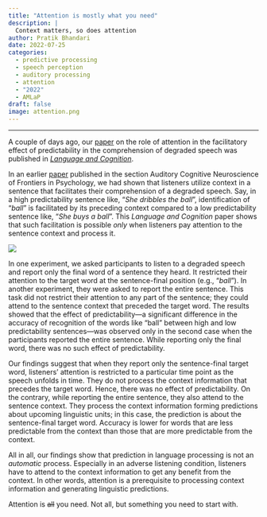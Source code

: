 ```yaml
---
title: "Attention is mostly what you need"
description: |
  Context matters, so does attention
author: Pratik Bhandari
date: 2022-07-25
categories:
  - predictive processing
  - speech perception
  - auditory processing
  - attention
  - "2022"
  - AMLaP
draft: false
image: attention.png
---
```



***

A couple of days ago, our [paper](https://mfr.osf.io/render?url=https%3A%2F%2Fosf.io%2Fdownload%2Ftdvhs%2F%3Fdirect%3D%26mode%3Drender) on the role of attention in the facilitatory effect of predictability in the comprehension of degraded speech was published in *[Language and Cognition](https://doi.org/10.1017/langcog.2022.16)*.

In an earlier [paper](https://mfr.osf.io/render?url=https%3A%2F%2Fosf.io%2Fdownload%2Fnuv36%2F%3Fdirect%3D%26mode%3Drender) published in the section Auditory Cognitive Neuroscience of Frontiers in Psychology, we had shown that listeners utilize context in a sentence that facilitates their comprehension of a degraded speech.
Say, in a high predictability sentence like, “*She dribbles the ball*”, identification of “*ball*” is facilitated by its preceding context compared to a low predictability sentence like, “*She buys a ball*”.
This *Language and Cognition* paper shows that such facilitation is possible *only* when listeners pay attention to the sentence context and process it.

![](attention2.png){fig-align="center"}

In one experiment, we asked participants to listen to a degraded speech and report only the final word of a sentence they heard.
It restricted their attention to the target word at the sentence-final position (e.g., “*ball*”).
In another experiment, they were asked to report the entire sentence.
This task did not restrict their attention to any part of the sentence;
they could attend to the sentence context that preceded the target word.
The results showed that the effect of predictability---a significant difference in the accuracy of recognition of the words like “ball” between high and low predictability sentences---was observed only in the second case when the participants reported the entire sentence.
While reporting only the final word, there was no such effect of predictability.

Our findings suggest that when they report only the sentence-final target word, listeners’ attention is restricted to a particular time point as the speech unfolds in time.
They do not process the context information that precedes the target word.
Hence, there was no effect of predictability.
On the contrary, while reporting the entire sentence, they also attend to the sentence context.
They process the context information forming predictions about upcoming linguistic units; in this case, the prediction is about the sentence-final target word.
Accuracy is lower for words that are less predictable from the context than those that are more predictable from the context.

All in all, our findings show that prediction in language processing is not an *automatic* process.
Especially in an adverse listening condition, listeners have to attend to the context information to get any benefit from the context.
In other words, attention is a prerequisite to processing context information and generating linguistic predictions.

Attention is ~~all~~ you need. Not all, but something you need to start with.

